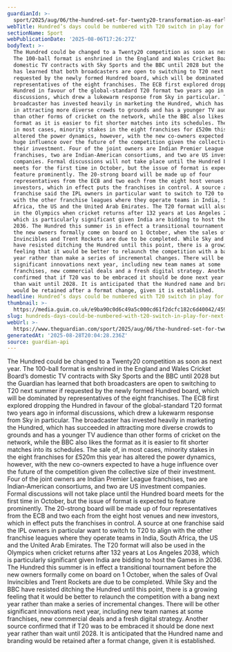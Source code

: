 ```yaml
---
guardianId: >-
  sport/2025/aug/06/the-hundred-set-for-twenty20-transformation-as-early-as-next-year
webTitle: Hundred’s days could be numbered with T20 switch in play for next year
sectionName: Sport
webPublicationDate: '2025-08-06T17:26:27Z'
bodyText: >-
  The Hundred could be changed to a Twenty20 competition as soon as next year.
  The 100-ball format is enshrined in the England and Wales Cricket Board’s
  domestic TV contracts with Sky Sports and the BBC until 2028 but the Guardian
  has learned that both broadcasters are open to switching to T20 next summer if
  requested by the newly formed Hundred board, which will be dominated by
  representatives of the eight franchises. The ECB first explored dropping the
  Hundred in favour of the global-standard T20 format two years ago in informal
  discussions, which drew a lukewarm response from Sky in particular. The
  broadcaster has invested heavily in marketing the Hundred, which has succeeded
  in attracting more diverse crowds to grounds and has a younger TV audience
  than other forms of cricket on the network, while the BBC also likes the
  format as it is easier to fit shorter matches into its schedules. The sale of,
  in most cases, minority stakes in the eight franchises for £520m this year has
  altered the power dynamics, however, with the new co-owners expected to have a
  huge influence over the future of the competition given the collective size of
  their investment. Four of the joint owners are Indian Premier League
  franchises, two are Indian‑American consortiums, and two are US investment
  companies. Formal discussions will not take place until the Hundred board
  meets for the first time in October, but the issue of format is expected to
  feature prominently. The 20-strong board will be made up of four
  representatives from the ECB and two each from the eight host venues and new
  investors, which in effect puts the franchises in control. A source at one
  franchise said the IPL owners in particular want to switch to T20 to align
  with the other franchise leagues where they operate teams in India, South
  Africa, the US and the United Arab Emirates. The T20 format will also be used
  in the Olympics when cricket returns after 132 years at Los Angeles 2038,
  which is particularly significant given India are bidding to host the Games in
  2036. The Hundred this summer is in effect a transitional tournament before
  the new owners formally come on board on 1 October, when the sales of Oval
  Invincibles and Trent Rockets are due to be completed. While Sky and the BBC
  have resisted ditching the Hundred until this point, there is a growing
  feeling that it would be better to relaunch the competition with a bang next
  year rather than make a series of incremental changes. There will be other
  significant innovations next year, including new team names at some
  franchises, new commercial deals and a fresh digital strategy. Another source
  confirmed that if T20 was to be embraced it should be done next year rather
  than wait until 2028. It is anticipated that the Hundred name and branding
  would be retained after a format change, given it is established.
headline: Hundred’s days could be numbered with T20 switch in play for next year
thumbnail: >-
  https://media.guim.co.uk/e9ba90c0d6c49a5c000cd61f2dcfc182c6d40042/459_0_4589_3672/500.jpg
slug: hundreds-days-could-be-numbered-with-t20-switch-in-play-for-next-year
webUrl: >-
  https://www.theguardian.com/sport/2025/aug/06/the-hundred-set-for-twenty20-transformation-as-early-as-next-year
generatedAt: '2025-08-28T20:04:28.236Z'
source: guardian-api
---
```

The Hundred could be changed to a Twenty20 competition as soon as next year. The 100-ball format is enshrined in the England and Wales Cricket Board’s domestic TV contracts with Sky Sports and the BBC until 2028 but the Guardian has learned that both broadcasters are open to switching to T20 next summer if requested by the newly formed Hundred board, which will be dominated by representatives of the eight franchises. The ECB first explored dropping the Hundred in favour of the global-standard T20 format two years ago in informal discussions, which drew a lukewarm response from Sky in particular. The broadcaster has invested heavily in marketing the Hundred, which has succeeded in attracting more diverse crowds to grounds and has a younger TV audience than other forms of cricket on the network, while the BBC also likes the format as it is easier to fit shorter matches into its schedules. The sale of, in most cases, minority stakes in the eight franchises for £520m this year has altered the power dynamics, however, with the new co-owners expected to have a huge influence over the future of the competition given the collective size of their investment. Four of the joint owners are Indian Premier League franchises, two are Indian‑American consortiums, and two are US investment companies. Formal discussions will not take place until the Hundred board meets for the first time in October, but the issue of format is expected to feature prominently. The 20-strong board will be made up of four representatives from the ECB and two each from the eight host venues and new investors, which in effect puts the franchises in control. A source at one franchise said the IPL owners in particular want to switch to T20 to align with the other franchise leagues where they operate teams in India, South Africa, the US and the United Arab Emirates. The T20 format will also be used in the Olympics when cricket returns after 132 years at Los Angeles 2038, which is particularly significant given India are bidding to host the Games in 2036. The Hundred this summer is in effect a transitional tournament before the new owners formally come on board on 1 October, when the sales of Oval Invincibles and Trent Rockets are due to be completed. While Sky and the BBC have resisted ditching the Hundred until this point, there is a growing feeling that it would be better to relaunch the competition with a bang next year rather than make a series of incremental changes. There will be other significant innovations next year, including new team names at some franchises, new commercial deals and a fresh digital strategy. Another source confirmed that if T20 was to be embraced it should be done next year rather than wait until 2028. It is anticipated that the Hundred name and branding would be retained after a format change, given it is established.
